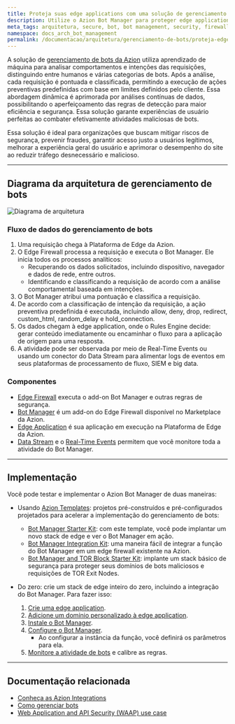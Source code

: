 ```yaml
---
title: Proteja suas edge applications com uma solução de gerenciamento de bots
description: Utilize o Azion Bot Manager para proteger edge applications de bots, prevenindo ataques maliciosos.
meta_tags: arquitetura, secure, bot, bot management, security, firewall
namespace: docs_arch_bot_management
permalink: /documentacao/arquitetura/gerenciamento-de-bots/proteja-edge-applications-com-bot-management/
---
```


A solução de [gerenciamento de bots da Azion](https://www.azion.com/pt-br/solucoes/gerenciamento-de-bots/) utiliza aprendizado de máquina para analisar comportamentos e intenções das requisições, distinguindo entre humanos e várias categorias de bots. Após a análise, cada requisição é pontuada e classificada, permitindo a execução de ações preventivas predefinidas com base em limites definidos pelo cliente. Essa abordagem dinâmica é aprimorada por análises contínuas de dados, possibilitando o aperfeiçoamento das regras de detecção para maior eficiência e segurança. Essa solução garante experiências de usuário perfeitas ao combater efetivamente atividades maliciosas de bots.

Essa solução é ideal para organizações que buscam mitigar riscos de segurança, prevenir fraudes, garantir acesso justo a usuários legítimos, melhorar a experiência geral do usuário e aprimorar o desempenho do site ao reduzir tráfego desnecessário e malicioso.

---

## Diagrama da arquitetura de gerenciamento de bots

![Diagrama de arquitetura](/assets/docs/images/uploads/diagram-bot-management.png)

### Fluxo de dados do gerenciamento de bots

1. Uma requisição chega à Plataforma de Edge da Azion.
2. O Edge Firewall processa a requisição e executa o Bot Manager. Ele inicia todos os processos analíticos:
    - Recuperando os dados solicitados, incluindo dispositivo, navegador e dados de rede, entre outros.
    - Identificando e classificando a requisição de acordo com a análise comportamental baseada em intenções.
3. O Bot Manager atribui uma pontuação e classifica a requisição.
4. De acordo com a classificação de intenção da requisição, a ação preventiva predefinida é executada, incluindo allow, deny, drop, redirect, custom_html, random_delay e hold_connection.
5. Os dados chegam à edge application, onde o Rules Engine decide: gerar conteúdo imediatamente ou encaminhar o fluxo para a aplicação de origem para uma resposta.
6. A atividade pode ser observada por meio de Real-Time Events ou usando um conector do Data Stream para alimentar logs de eventos em seus plataformas de processamento de fluxo, SIEM e big data.

### Componentes

- [Edge Firewall](/pt-br/documentacao/produtos/secure/edge-firewall/) executa o add-on Bot Manager e outras regras de segurança.
- [Bot Manager](/pt-br/documentacao/produtos/guias/bot-manager/) é um add-on do Edge Firewall disponível no Marketplace da Azion.
- [Edge Application](/pt-br/documentacao/produtos/build/edge-application/) é sua aplicação em execução na Plataforma de Edge da Azion.
- [Data Stream](/pt-br/documentacao/produtos/observe/data-stream/) e o [Real-Time Events](/pt-br/documentacao/produtos/observe/real-time-metrics/) permitem que você monitore toda a atividade do Bot Manager.

---

## Implementação

Você pode testar e implementar o Azion Bot Manager de duas maneiras:

- Usando [Azion Templates](/pt-br/documentacao/produtos/marketplace/templates/): projetos pré-construídos e pré-configurados projetados para acelerar a implementação do gerenciamento de bots:
    - [Bot Manager Starter Kit](/pt-br/documentacao/produtos/guias/bot-manager-starter-kit/): com este template, você pode implantar um novo stack de edge e ver o Bot Manager em ação.
    - [Bot Manager Integration Kit](/pt-br/documentacao/produtos/guias/bot-manager-integration-kit/): uma maneira fácil de integrar a função do Bot Manager em um edge firewall existente na Azion.
    - [Bot Manager and TOR Block Starter Kit](/pt-br/documentacao/produtos/guias/bot-manager-and-tor-block-starter-kit/): implante um stack básico de segurança para proteger seus domínios de bots maliciosos e requisições de TOR Exit Nodes.

- Do zero: crie um stack de edge inteiro do zero, incluindo a integração do Bot Manager. Para fazer isso:
    1. [Crie uma edge application](/pt-br/documentacao/produtos/guias/build/criar-uma-aplicacao/).
    2. [Adicione um domínio personalizado à edge application](/pt-br/documentacao/produtos/guias/configurar-dominio/).
    3. [Instale o Bot Manager](/pt-br/documentacao/produtos/guias/bot-manager/).
    4. [Configure o Bot Manager](/pt-br/documentacao/produtos/guias/bot-manager/#configure-a-integracao).
        - Ao configurar a instância da função, você definirá os parâmetros para ela.
    5. [Monitore a atividade de bots](/pt-br/documentacao/produtos/observe/data-stream/primeiros-passos/) e calibre as regras.

---

## Documentação relacionada

- [Conheça as Azion Integrations](/pt-br/documentacao/produtos/marketplace/integracoes/)
- [Como gerenciar bots](/pt-br/documentacao/produtos/guias/secure/gerenciar-bots/)
- [Web Application and API Security (WAAP) use case](/pt-br/documentacao/arquitetura/edge-firewall/web-application-and-api-protection-waap/)
